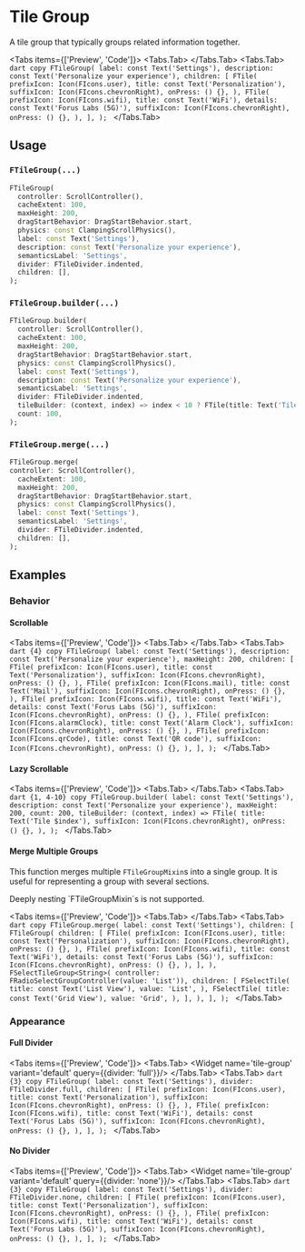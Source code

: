 
# Tile Group

A tile group that typically groups related information together.

<LinkBadgeGroup>
    <LinkBadge label="API Reference" href="https://pub.dev/documentation/forui/latest/forui.widgets.tile/"/>
</LinkBadgeGroup>

<Tabs items={['Preview', 'Code']}>
  <Tabs.Tab>
    <Widget name='tile-group' variant='default' query={{}}/>
  </Tabs.Tab>
  <Tabs.Tab>
    ```dart copy
    FTileGroup(
      label: const Text('Settings'),
      description: const Text('Personalize your experience'),
      children: [
        FTile(
          prefixIcon: Icon(FIcons.user),
          title: const Text('Personalization'),
          suffixIcon: Icon(FIcons.chevronRight),
          onPress: () {},
        ),
        FTile(
          prefixIcon: Icon(FIcons.wifi),
          title: const Text('WiFi'),
          details: const Text('Forus Labs (5G)'),
          suffixIcon: Icon(FIcons.chevronRight),
          onPress: () {},
        ),
      ],
    );
    ```
  </Tabs.Tab>
</Tabs>

## Usage

### `FTileGroup(...)`

```dart copy
FTileGroup(
  controller: ScrollController(),
  cacheExtent: 100,
  maxHeight: 200,
  dragStartBehavior: DragStartBehavior.start,
  physics: const ClampingScrollPhysics(),
  label: const Text('Settings'),
  description: const Text('Personalize your experience'),
  semanticsLabel: 'Settings',
  divider: FTileDivider.indented,
  children: [],
);
```

### `FTileGroup.builder(...)`

```dart copy
FTileGroup.builder(
  controller: ScrollController(),
  cacheExtent: 100,
  maxHeight: 200,
  dragStartBehavior: DragStartBehavior.start,
  physics: const ClampingScrollPhysics(),
  label: const Text('Settings'),
  description: const Text('Personalize your experience'),
  semanticsLabel: 'Settings',
  divider: FTileDivider.indented,
  tileBuilder: (context, index) => index < 10 ? FTile(title: Text('Tile $index')) : null,
  count: 100,
);
```

### `FTileGroup.merge(...)`

```dart copy
FTileGroup.merge(
controller: ScrollController(),
  cacheExtent: 100,
  maxHeight: 200,
  dragStartBehavior: DragStartBehavior.start,
  physics: const ClampingScrollPhysics(),
  label: const Text('Settings'),
  semanticsLabel: 'Settings',
  divider: FTileDivider.indented,
  children: [],
);
```

## Examples

### Behavior

#### Scrollable

<Tabs items={['Preview', 'Code']}>
  <Tabs.Tab>
    <Widget name='tile-group' variant='scrollable' query={{}} height={300}/>
  </Tabs.Tab>
  <Tabs.Tab>
    ```dart {4} copy
    FTileGroup(
      label: const Text('Settings'),
      description: const Text('Personalize your experience'),
      maxHeight: 200,
      children: [
        FTile(
          prefixIcon: Icon(FIcons.user),
          title: const Text('Personalization'),
          suffixIcon: Icon(FIcons.chevronRight),
          onPress: () {},
        ),
        FTile(
          prefixIcon: Icon(FIcons.mail),
          title: const Text('Mail'),
          suffixIcon: Icon(FIcons.chevronRight),
          onPress: () {},
        ),
        FTile(
          prefixIcon: Icon(FIcons.wifi),
          title: const Text('WiFi'),
          details: const Text('Forus Labs (5G)'),
          suffixIcon: Icon(FIcons.chevronRight),
          onPress: () {},
        ),
        FTile(
          prefixIcon: Icon(FIcons.alarmClock),
          title: const Text('Alarm Clock'),
          suffixIcon: Icon(FIcons.chevronRight),
          onPress: () {},
        ),
        FTile(
          prefixIcon: Icon(FIcons.qrCode),
          title: const Text('QR code'),
          suffixIcon: Icon(FIcons.chevronRight),
          onPress: () {},
        ),
      ],
    );
    ```
  </Tabs.Tab>
</Tabs>

#### Lazy Scrollable

<Tabs items={['Preview', 'Code']}>
  <Tabs.Tab>
    <Widget name='tile-group' variant='lazy' query={{}} height={300}/>
  </Tabs.Tab>
  <Tabs.Tab>
    ```dart {1, 4-10} copy
    FTileGroup.builder(
      label: const Text('Settings'),
      description: const Text('Personalize your experience'),
      maxHeight: 200,
      count: 200,
      tileBuilder: (context, index) => FTile(
        title: Text('Tile $index'),
        suffixIcon: Icon(FIcons.chevronRight),
        onPress: () {},
      ),
    );
    ```
  </Tabs.Tab>
</Tabs>

#### Merge Multiple Groups

This function merges multiple `FTileGroupMixin`s into a single group. It is useful for representing a group with
several sections.

<Callout type="warning">
    Deeply nesting `FTileGroupMixin`s  is not supported.
</Callout>

<Tabs items={['Preview', 'Code']}>
  <Tabs.Tab>
    <Widget name='tile-group' variant='merge' query={{}} height={300}/>
  </Tabs.Tab>
  <Tabs.Tab>
    ```dart copy
    FTileGroup.merge(
      label: const Text('Settings'),
      children: [
        FTileGroup(
          children: [
            FTile(
              prefixIcon: Icon(FIcons.user),
              title: const Text('Personalization'),
              suffixIcon: Icon(FIcons.chevronRight),
              onPress: () {},
            ),
            FTile(
              prefixIcon: Icon(FIcons.wifi),
              title: const Text('WiFi'),
              details: const Text('Forus Labs (5G)'),
              suffixIcon: Icon(FIcons.chevronRight),
              onPress: () {},
            ),
          ],
        ),
        FSelectTileGroup<String>(
          controller: FRadioSelectGroupController(value: 'List')),
          children: [
            FSelectTile(
              title: const Text('List View'),
              value: 'List',
            ),
            FSelectTile(
              title: const Text('Grid View'),
              value: 'Grid',
            ),
          ],
        ),
      ],
    );
    ```
  </Tabs.Tab>
</Tabs>

### Appearance

#### Full Divider

<Tabs items={['Preview', 'Code']}>
  <Tabs.Tab>
    <Widget name='tile-group' variant='default' query={{divider: 'full'}}/>
  </Tabs.Tab>
  <Tabs.Tab>
    ```dart {3} copy
    FTileGroup(
      label: const Text('Settings'),
      divider: FTileDivider.full,
      children: [
        FTile(
          prefixIcon: Icon(FIcons.user),
          title: const Text('Personalization'),
          suffixIcon: Icon(FIcons.chevronRight),
          onPress: () {},
        ),
        FTile(
          prefixIcon: Icon(FIcons.wifi),
          title: const Text('WiFi'),
          details: const Text('Forus Labs (5G)'),
          suffixIcon: Icon(FIcons.chevronRight),
          onPress: () {},
        ),
      ],
    );
    ```
  </Tabs.Tab>
</Tabs>

#### No Divider

<Tabs items={['Preview', 'Code']}>
  <Tabs.Tab>
    <Widget name='tile-group' variant='default' query={{divider: 'none'}}/>
  </Tabs.Tab>
  <Tabs.Tab>
    ```dart {3} copy
    FTileGroup(
      label: const Text('Settings'),
      divider: FTileDivider.none,
      children: [
        FTile(
          prefixIcon: Icon(FIcons.user),
          title: const Text('Personalization'),
          suffixIcon: Icon(FIcons.chevronRight),
          onPress: () {},
        ),
        FTile(
          prefixIcon: Icon(FIcons.wifi),
          title: const Text('WiFi'),
          details: const Text('Forus Labs (5G)'),
          suffixIcon: Icon(FIcons.chevronRight),
          onPress: () {},
        ),
      ],
    );
    ```
  </Tabs.Tab>
</Tabs>
